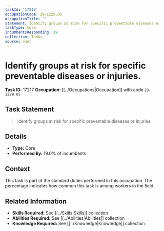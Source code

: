 ```yaml
---
taskId: '17217'
occupationCode: 29-1229.05
occupationTitle: ''
statement: Identify groups at risk for specific preventable diseases or injuries.
taskType: Core
incumbentsResponding: 19
collection: Tasks
source: onet
---
```

# Identify groups at risk for specific preventable diseases or injuries.

**Task ID:** 17217
**Occupation:** [[../Occupations|Occupation]] with code `29-1229.05`

## Task Statement

> Identify groups at risk for specific preventable diseases or injuries.

## Details

- **Type:** Core
- **Performed By:** 19.0% of incumbents

## Context

This task is part of the standard duties performed in this occupation. The percentage indicates how common this task is among workers in the field.

## Related Information

- **Skills Required:** See [[../Skills|Skills]] collection
- **Abilities Required:** See [[../Abilities|Abilities]] collection
- **Knowledge Required:** See [[../Knowledge|Knowledge]] collection
